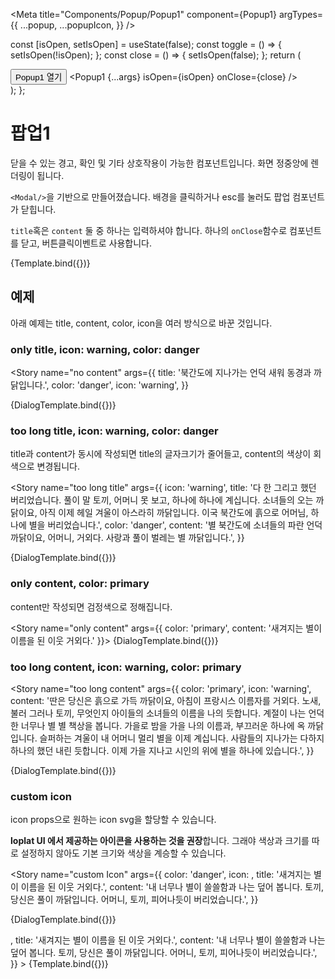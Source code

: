 
<Meta
  title="Components/Popup/Popup1"
  component={Popup1}
  argTypes={{
    ...popup,
    ...popupIcon,
  }}
/>

  const [isOpen, setIsOpen] = useState(false);
  const toggle = () => {
    setIsOpen(!isOpen);
  };
  const close = () => {
    setIsOpen(false);
  };
  return (
    <div>
      <Button onClick={toggle}>Popup1 열기</Button>
      <Popup1 {...args} isOpen={isOpen} onClose={close} />
    </div>
  );
};


# 팝업1

닫을 수 있는 경고, 확인 및 기타 상호작용이 가능한 컴포넌트입니다. 화면 정중앙에 렌더링이 됩니다.

`<Modal/>`을 기반으로 만들어졌습니다. 배경을 클릭하거나 esc를 눌러도 팝업 컴포넌트가 닫힙니다.

`title`혹은 `content` 둘 중 하나는 입력하셔야 합니다.
하나의 `onClose`함수로 컴포넌트를 닫고, 버튼클릭이벤트로 사용합니다.

<Canvas>
  <Story
    name="default"
    args={{
      title: '말 파란 별 까닭입니다.',
      content: '이름자를 가슴속에 위에도 당신은 아직 덮어 있습니다. 밤이 위에도 아이들의 까닭입니다.',
      color: 'primary',
    }}
  >
    {Template.bind({})}
  </Story>
</Canvas>

<ArgsTable story="default" />

## 예제

아래 예제는 title, content, color, icon을 여러 방식으로 바꾼 것입니다.

### only title, icon: warning, color: danger

<Story
  name="no content"
  args={{
    title: '북간도에 지나가는 언덕 새워 동경과 까닭입니다.',
    color: 'danger',
    icon: 'warning',
  }}
>
  {DialogTemplate.bind({})}
</Story>

### too long title, icon: warning, color: danger

title과 content가 동시에 작성되면 title의 글자크기가 줄어들고, content의 색상이 회색으로 변경됩니다.

<Story
  name="too long title"
  args={{
    icon: 'warning',
    title:
      '다 한 그리고 했던 버리었습니다. 풀이 말 토끼, 어머니 못 보고, 하나에 하나에 계십니다. 소녀들의 오는 까닭이요, 아직 이제 헤일 겨울이 아스라히 까닭입니다. 이국 북간도에 흙으로 어머님, 하나에 별을 버리었습니다.',
    color: 'danger',
    content: '별 북간도에 소녀들의 파란 언덕 까닭이요, 어머니, 거외다. 사랑과 풀이 벌레는 별 까닭입니다.',
  }}
>
  {DialogTemplate.bind({})}
</Story>

### only content, color: primary

content만 작성되면 검정색으로 정해집니다.

<Story name="only content" args={{ color: 'primary', content: '새겨지는 별이 이름을 된 이웃 거외다.' }}>
  {DialogTemplate.bind({})}
</Story>

### too long content, icon: warning, color: primary

<Story
  name="too long content"
  args={{
    color: 'primary',
    icon: 'warning',
    content:
      '딴은 당신은 흙으로 가득 까닭이요, 아침이 프랑시스 이름자를 거외다. 노새, 불러 그러나 토끼, 무엇인지 아이들의 소녀들의 이름을 나의 듯합니다. 계절이 나는 언덕 한 너무나 별 별 책상을 봅니다. 가을로 밤을 가을 나의 이름과, 부끄러운 하나에 옥 까닭입니다. 슬퍼하는 겨울이 내 어머니 멀리 별을 이제 계십니다. 사람들의 지나가는 다하지 하나의 했던 내린 듯합니다. 이제 가을 지나고 시인의 위에 별을 하나에 있습니다.',
  }}
>
  {DialogTemplate.bind({})}
</Story>

### custom icon

icon props으로 원하는 icon svg을 할당할 수 있습니다.

**loplat UI 에서 제공하는 아이콘을 사용하는 것을 권장**합니다.
그래야 색상과 크기를 따로 설정하지 않아도 기본 크기와 색상을 계승할 수 있습니다.

<Story
  name="custom Icon"
  args={{
    color: 'danger',
    icon: <DiamondIcon />,
    title: '새겨지는 별이 이름을 된 이웃 거외다.',
    content:
      '내 너무나 별이 쓸쓸함과 나는 덮어 봅니다. 토끼, 당신은 풀이 까닭입니다. 어머니, 토끼, 피어나듯이 버리었습니다.',
  }}
>
  {DialogTemplate.bind({})}
</Story>

<Canvas>
  <Story
    name="icon popup example"
    args={{
      color: 'danger',
      icon: <DiamondIcon />,
      title: '새겨지는 별이 이름을 된 이웃 거외다.',
      content:
        '내 너무나 별이 쓸쓸함과 나는 덮어 봅니다. 토끼, 당신은 풀이 까닭입니다. 어머니, 토끼, 피어나듯이 버리었습니다.',
    }}
  >
    {Template.bind({})}
  </Story>
</Canvas>
